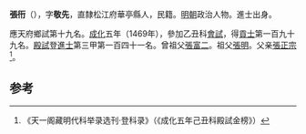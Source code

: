 '''張衎'''（{{bd|1438年||？}}），字'''敬先'''，直隸松江府華亭縣人，民籍。[[明朝|明朝]]政治人物。進士出身。

應天府鄉試第十九名。[[成化|成化]]五年（1469年），參加乙丑科[[會試|會試]]，得[[貢士|貢士]]第一百九十九名。[[殿試|殿試]]登[[進士|進士]]第三甲第一百四十一名。曾祖父[[張富二|張富二]]。祖父[[張明|張明]]。父亲[[張正宗|張正宗]]<ref>《天一阁藏明代科举录选刊·登科录》（《成化五年己丑科殿試金榜》）</ref>。

==参考==
{{reflist}}
{{明朝人物小作品}}
{{成化五年己丑科殿試金榜}}
